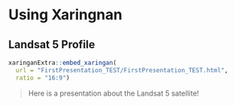 # Using Xaringnan 

## Landsat 5 Profile

```r
xaringanExtra::embed_xaringan(
  url = "FirstPresentation_TEST/FirstPresentation_TEST.html",
  ratio = "16:9")

```

> Here is a presentation about the Landsat 5 satellite! 
